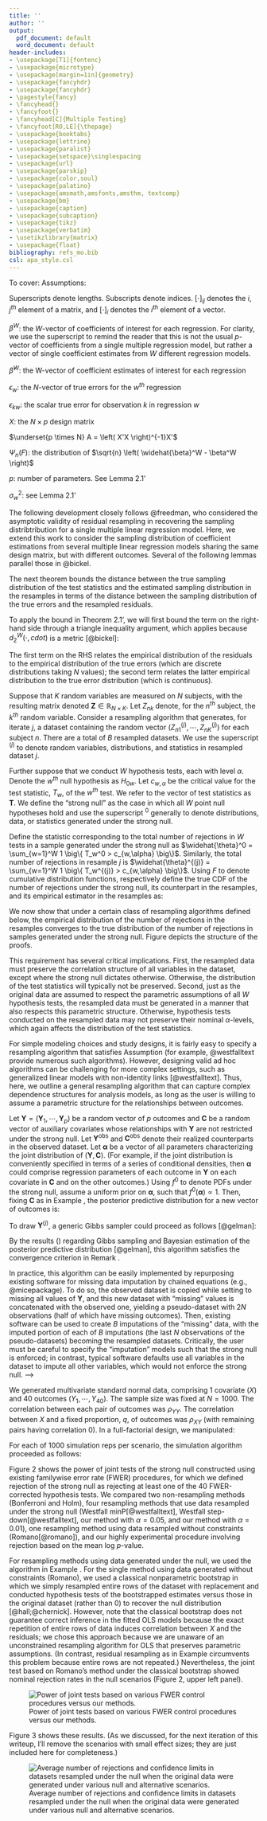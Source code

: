 ```yaml
---
title: ''
author: ''
output:
  pdf_document: default
  word_document: default
header-includes:
- \usepackage[T1]{fontenc}
- \usepackage{microtype}
- \usepackage[margin=1in]{geometry}
- \usepackage{fancyhdr}
- \usepackage{fancyhdr}
- \pagestyle{fancy}
- \fancyhead{}
- \fancyfoot{}
- \fancyhead[C]{Multiple Testing}
- \fancyfoot[RO,LE]{\thepage}
- \usepackage{booktabs}
- \usepackage{lettrine}
- \usepackage{paralist}
- \usepackage{setspace}\singlespacing
- \usepackage{url}
- \usepackage{parskip}
- \usepackage{color,soul}
- \usepackage{palatino}
- \usepackage{amsmath,amsfonts,amsthm, textcomp}
- \usepackage{bm}
- \usepackage{caption}
- \usepackage{subcaption}
- \usepackage{tikz}
- \usepackage{verbatim}
- \usetikzlibrary{matrix}
- \usepackage{float}
bibliography: refs_mo.bib
csl: apa_style.csl
---
```


\newtheorem{theorem}{Theorem}
\newtheorem{corollary}{Corollary}
\newtheorem{lemma}{Lemma}
\newtheorem{definition}{Definition}
\newtheorem{remark}{Remark}
\newtheorem{fact}{Fact}
\newtheorem{example}{Example}
\newtheorem{assump}{Assumption}


\doublespacing

\begin{center}
\textbf{ \LARGE{Multiple Testing Research Update \#1} } \\ \vspace{5mm}
\textbf{ \LARGE{\today} }
\vspace{10mm}
\end{center}

\doublespacing

\tableofcontents

<!--
\vspace{10mm}
\begin{center}
\large{ \emph{ Maya B. Mathur$^{1, 2\ast}$, Peng Ding$^{3}$, and Tyler J. VanderWeele$^{1,4}$ } }
\end{center}

\vspace{15mm}

\small{$^{1}$ Department of Biostatistics, Harvard T. H. Chan School of Public Health, Boston, MA, USA}

\small{$^{2}$Quantitative Sciences Unit, Stanford University, Palo Alto, CA, USA}

\small{$^{3}$Department of Statistics, University of California at Berkeley, Berkeley, CA, USA}

\small{$^{4}$Department of Epidemiology, Harvard T. H. Chan School of Public Health, Boston, MA, USA}


\vspace{15mm}
\begin{singlespacing} 
\small{$\ast$: Corresponding author:

mmathur@stanford.edu

Quantitative Sciences Unit (c/o Inna Sayfer)

1070 Arastradero Road

Palo Alto, CA

94305

}
\end{singlespacing}

\vspace{10mm}

-->

\newcommand*{\vertbar}{\rule[-1ex]{0.5pt}{2.5ex}}

\newpage

<!-------------------------- --------------------------------->
<!------------- SECTION: TO DO -------------->
<!-------------------------- --------------------------------->

\section{To do}

\begin{itemize}
\item Connect the last theorem with number of rejections
\end{itemize}


<!-------------------------- --------------------------------->
<!------------- SECTION: SETTING AND NOTATION -------------->
<!-------------------------- --------------------------------->

\section{Setting and notation}

To cover:
\begin{itemize}
\item Draw data structure for us and for Freedman
\item Distance metric
\item Various distribution functions
\item Matrices
\item Assumptions
\end{itemize}

Assumptions:
\begin{itemize}
\item Ones borrowed directly from Freedman
\item Covariates are mean-centered?
\item All regressions have same design matrix and sample size. Do they all need to have same exposure of interest?
\item Residuals have mean 0
\item Independent observation
\end{itemize}

Superscripts denote lengths. Subscripts denote indices. $[\cdot]_{ij}$ denotes the $i,j^{th}$ element of a matrix, and $[\cdot]_{i}$ denotes the $i^{th}$ element of a vector.

$\beta^W$: the $W$-vector of coefficients of interest for each regression. For clarity, we use the superscript to remind the reader that this is not the usual $p$-vector of coefficients from a single multiple regression model, but rather a vector of single coefficient estimates from $W$ different regression models. 

$\widehat{\beta}^W$: the W-vector of coefficient estimates of interest for each regression

$\epsilon_w$: the $N$-vector of true errors for the $w^{th}$ regression

$\epsilon_{kw}$: the scalar true error for observation $k$ in regression $w$

$X$: the $N \times p$ design matrix

$\underset{p \times N} A = \left( X'X \right)^{-1}X'$

$\Psi_n(F)$: the distribution of $\sqrt{n} \left( \widehat{\beta}^W - \beta^W \right)$

$p$: number of parameters. See Lemma 2.1'

$\sigma^2_w$: see Lemma 2.1'

<!-------------------------- REGULARITY ASSUMPTION ---------------------------->
\begin{assump}
\label{regularity_assump}
As a regularity condition on the design matrix, assume that for some constant $k>0$:
\begin{align*}
N \cdot B'B &\xrightarrow[N \to \infty]{P} k \\
\Leftrightarrow N \sum_{n=1}^N [(X'X)^{-1}X']^2_{ij} &\xrightarrow[n \to \infty]{P} k
\end{align*}
\end{assump}

\begin{remark}
To provide intuition, consider the assumption in the context of simple linear regression \textcolor{red}{($p=2$)} with a mean-centered exposure of interest, $X_1$. Define $S_1 = \sum_{n=1}^N X_{n1}$ and $S_2 = \sum_{n=1}^N X_{n1}^2$. Then we have:
\begin{align*}
X'X &= \begin{bmatrix}
N & S_1 \\
S_1 & S_2 
\end{bmatrix}\\ \\
(X'X)^{-1} &= \frac{1}{N S_2 - S_1^2} \begin{bmatrix}
S_2 & -S_1 \\
-S_1 & N 
\end{bmatrix}\\ \\
(X'X)^{-1}X' &= \frac{1}{N S_2 - S_1^2} \begin{bmatrix}
S_2 - X_{11} S_1 & \dotsb & S_2 - X_{N1} S_1 \\
-S_1 + X_{11}N & \dotsb & -S_1 + X_{N1} N 
\end{bmatrix}\\
\end{align*}

The regularity condition concerns the term:
\begin{align*}
N \sum_{n=1}^N B_n^2 &= N \sum_{n=1}^N [(X'X)^{-1}X']^2_{n1} \\
&= \frac{1}{ N S_2^2 - 2 S_2 S_1^2 + \frac{1}{N} S_2} \sum_{n=1}^N \left( X_{n1} N - S_1 \right)^2 \\
&= \frac{1}{ N S_2^2 - 2 S_2 S_1^2 + \frac{1}{N} S_2} \sum_{n=1}^N \left( N^2 X_{n1}^2 - 2N X_{n1} S_1 + S_1^2 \right) \\
&= \frac{N^2 S_2 - 2N S_1^2 + NS_1^2 }{N S_2^2 - 2 S_2 S_1^2 + \frac{1}{N} S_2} \\
&= \frac{N^2 S_2 - NS_1^2 }{N S_2^2 - 2 S_2 S_1^2 + \frac{1}{N} S_2} \\
&= \frac{\frac{S_2}{N} - \frac{S_1^2}{N^2} }{ \frac{S_2^2}{N^2} - 2 \frac{S_2}{N} \frac{S_1^2}{N^2} + \frac{S_2}{N^2} } \tag{$\div N^3$} \\
&\xrightarrow[N \to \infty]{P} 1 / \sigma^2_1
\end{align*}
The last line follows because, by mean-centering, we have $S_1/N \xrightarrow[N \to \infty]{P} 0$ and $S_2/N \xrightarrow[N \to \infty]{P} \sigma^2_1$. Thus, for simple linear regression, Assumption \ref{regularity_assump} holds if $\sigma^2_1 > 0$. 
\end{remark}

<!-------------------------- LEMMA 8.9' ---------------------------->
The following development closely follows @freedman, who considered the asymptotic validity of residual resampling in recovering the sampling distribtribution for a single multiple linear regression model. Here, we extend this work to consider the sampling distribution of coefficient estimations from several multiple linear regression models sharing the same design matrix, but with different outcomes. Several of the following lemmas parallel those in @bickel.
\begin{lemma}[Lemma 8.9']
Let $C$ and $D$ be $W \times N$ random matrices, and let $B$ be a fixed $N$-vector. Let $G_C$ and $G_D$ be the marginal distribution functions of the $W$-vectors $CB$ and $DB$, respectively. Then: 
\begin{align*}
d_2^W \left( G_C, G_D \right)^2 &\le \text{tr} \{ BB' E \big[ (C-D)'(C-D) \big] \}
\end{align*}

\begin{proof}
\begin{align*}
d_2^W \left( G_C, G_D \right)^2 &\le E \Big[ || CB - DB ||^2 \Big]\\
&= E \Big[ \text{tr} \{ \underbrace{(CB-DB)}_{1 \times W} \underbrace{(CB-DB)'}_{W \times 1} \} \Big] \\
&= E \Big[ \text{tr} \{ \underbrace{(C-D)}_{W \times N} \underbrace{BB'}_{N \times N} \underbrace{(C-D)'}_{N \times W} \} \Big] \\
&= E \Big[ \text{tr} \{ BB' (C-D)'(C-D) \} \Big] \tag{trace cyclical invariance}\\
&= \text{tr} \{ E \Big[ BB' (C-D)'(C-D) \Big] \}  \\
&= \text{tr} \{ BB' E [ \underbrace{ (C-D)'(C-D) }_{N \times N} ] \} \tag{B is fixed} \\
\end{align*}
\textcolor{red}{In the inequality, the LHS is the infimum of the expectation over all possible pairs of random variables, whereas the RHS is the expectation for a particular pair of random variables (see similar step in Bickel \& Freedman pg 1214, Lemma 8.9.}
\end{proof}
\end{lemma}




<!-------------------------- THEOREM 2.1'---------------------------->
The next theorem bounds the distance between the true sampling distribution of the test statistics and the estimated sampling distribution in the resamples in terms of the distance between the sampling distribution of the true errors and the resampled residuals. 

\begin{theorem}[Theorem 2.1']
\label{bound_thm}
Let $\underset{N \times 1} B$ be the $i^{th}$ column of $(X'X)^{-1}X'$ (i.e., corresponding to the $i^{th}$ regression covariate). Then:
\begin{align*}
d_2^W \left( \Psi(F), \Psi(F_N) \right)^2 &\le N \cdot \text{tr} \{ BB' \} \cdot d_2^W \left( F, F_N \right)^2
\end{align*}

\begin{proof}

In general for multiple regression, we have $\widehat{\beta} - \beta = \left( X'X\right)^{-1} X' \epsilon$.
Letting:

\begin{align*}
C = \underbrace{
\begin{bmatrix}
    \text{---} \hspace{-0.2cm} & \epsilon_1' & \hspace{-0.2cm} \text{---} \\
    & \vdots & \\
    \text{---} \hspace{-0.2cm} & \epsilon_W' & \hspace{-0.2cm} \text{---}
\end{bmatrix} }_{W \times N}
\end{align*}

we can express $\Psi_N(F)$ as the law of the $W$-vector: 

\begin{align*}
\sqrt{N} \left( \widehat{\beta}^W - \beta^W \right) &= \sqrt{N} \begin{bmatrix}
    [ (X'X)^{-1}X' \epsilon_1 ]_{i}\\
    \vdots\\
    [ (X'X)^{-1}X' \epsilon_W ]_{i}
\end{bmatrix} = \sqrt{N} \begin{bmatrix}
    \epsilon_1' B \\
    \vdots\\
    \epsilon_W' B
\end{bmatrix} =
\sqrt{N} \cdot CB
\end{align*}

whose $w^{th}$ element pertains to the $i^{th}$ regression coefficient in the $w^{th}$ regression. Now let $D$ be the counterpart of $C$ with the residual vectors, $\widehat{\epsilon}_w$, in place of the true errors, $\epsilon_w$. Then the entries of matrix $(C-D)'(C-D)$ are:
\begin{align*}
[(C-D)'(C-D)]_{kj} &= \sum_{w=1}^W \left( \epsilon_{jw} - \widehat{\epsilon}_{jw} \right) \left( \epsilon_{kw} - \widehat{\epsilon}_{kw} \right)
\end{align*}

We have $E[ \left( \epsilon_{jw} - \widehat{\epsilon}_{jw} \right) \left( \epsilon_{kw} - \widehat{\epsilon}_{kw} \right) ] = \text{Cov} \left( \epsilon_{jw} - \widehat{\epsilon}_{jw}, \epsilon_{kw} - \widehat{\epsilon}_{kw} \right)$, but for all $k \ne j$, the covariance is 0 because the observations are independent. Thus, $E[(C-D)'(C-D)]$ is a diagonal matrix equal to $I^{N} \cdot E \Big[ \sum_{w=1}^W \left( \epsilon_{jw} - \widehat{\epsilon}_{jw} \right)^2 \Big] = I^{N} \cdot d_2^W \left( \widehat{F}_n, F\right)$. \textcolor{red}{I took the latter equality from B\&F Lemma 8.9 but don't understand it. I traced it back to the proof of Lemma 8.6 (pg 1213), in which this equality is stated to hold "without loss of generality in view of Lemma 8.1", but I still don't understand.} The result then follows immediately from applying Lemma 8.9', setting $G_C = F$, $G_D = \widehat{F}_n$ and $B, C,$ and $D$ as defined above and pulling the scalar $\sqrt{N}$ outside the squared distance. 
\end{proof}
\end{theorem}

To apply the bound in Theorem 2.1', we will first bound the term on the right-hand side through a triangle inequality argument, which applies because $d_2^W(\cdot, cdot)$ is a metric [@bickel]:

\begin{align}
\label{triangle}
d_2^W \left( \widehat{F}_N, F \right)^2 \le d_2^W \left( \widehat{F}_N, F_N \right)^2 + d_2^W \left( F_N, F \right)^2 
\end{align}
The first term on the RHS relates the empirical distribution of the residuals to the empirical distribution of the true errors (which are discrete distributions taking $N$ values); the second term relates the latter empirical distribution to the true error distribution (which is continuous). 


\begin{lemma}[Lemma 2.1']
\label{first_bound}
Concerning the first term in Equation (\ref{triangle}):
\begin{align*}
d_2^W \left( \widehat{F}_N, F_N\right) \xrightarrow[N \to \infty]{P} 0
\end{align*}

\begin{proof}
As in Definition XXX, let $U \sim \widehat{F}_N$ and $V \sim F_N$ be two random variables in $\mathbb{R}^W$ that follow the empirical marginal distributions of the residuals and true errors. Denote their elements $\left( U_1, \dotsb, U_W \right)$ and $\left( V_1, \dotsb, V_W \right)$. \textcolor{red}{Let $(\widetilde{U}, \widetilde{V})$ be a special choice of $(U,V)$ that follow not only the marginal empirical distributions $\widehat{F}_N$ and $F_N$, but also the empirical \emph{joint} distribution of the residuals and the true errors.}

\begin{align*}
d_2^W \left( \widehat{F}_N, F_N\right) & := \inf\limits_{ \substack{U \sim \widehat{F}_N \\ V \sim F_N} } E \big[ || U - V ||^2 \big] \\
& \textcolor{red}{\le E \Big[ || \widetilde{U} - \widetilde{V} ||^2 \Big] \tag{\text{choose one element from inf set}} }\\
& = \frac{1}{N} \sum_{n=1}^N \underbrace{ \sum_{w=1}^W \left( \widehat{\epsilon}_{nw} - \epsilon_{nw} \right)^2 }_{||\cdot||^2 \text{ of a $W$-vector}} \tag{\text{joint ECDF expectation}}\\
& = \frac{1}{N} \sum_{w=1}^W \underbrace{ \sum_{n=1}^N \left( \widehat{\epsilon}_{nw} - \epsilon_{nw} \right)^2 }_{||\cdot||^2 \text{ of an $N$-vector}}\\
&= \frac{1}{N} \sum_{w=1}^W || \widehat{\epsilon}_w - \epsilon_w ||^2 \\
\Rightarrow E \Big[ d_2^W \left( \widehat{F}_N, F_N\right) \Big] &= \frac{p}{N} \sum_{w=1}^W \sigma^2_w \tag{\text{Freedman Eq. (2.2)}} \\
& \xrightarrow[N \to \infty]{P} 0
\end{align*}
where $p$ is the number of parameters and $\sigma^2_W$ is XXX. The interchange of summations in lines 3-4 is used to turn a norm involving residuals from different regressions, summed over $N$ observations, into a norm involving residuals of observations within a regression, summed over $W$ regressions. The latter is more convenient because it allows application of existing theory for a single multiple regression model.  

\end{proof}
\end{lemma}


\begin{lemma}
\label{second_bound}
Concerning the expectation of the second term in Equation (\ref{triangle}):
\begin{align*}
E \Big[ d_2^W \left( \widehat{F}_N, F \right)^2 \Big] \xrightarrow[N \to \infty]{P} 0
\end{align*}

\begin{proof}
Letting $P_N$ denote an empirical probability, \textcolor{red}{the joint cumulative distribution corresponding to} $F_N$ is:
\begin{align*}
P_N \left( \epsilon_{n1} \le c_1, \dotsb, \epsilon_{nW} \le c_W \right) &= \frac{1}{N} \sum_{n=1}^N 1 \big\{ \epsilon_{n1} \le c_1, \dotsb, \epsilon_{nW} \le c_W \big\} \\
&\xrightarrow[N \to \infty]{p} P \left( \epsilon_{n1} \le c_1, \dotsb, \epsilon_{nW} \le c_W \right) \tag{SLLN}
\end{align*}
which is the joint cumulative distribution corresponding to $F$. By @bickel's Lemma 8.3, this convergence in probability implies the desired result.
\end{proof}
\end{lemma}


\begin{theorem}[Lemma 2.4']
\begin{align*}
\widehat{\beta}^{*W} \xrightarrow[N \to \infty]{D} \widehat{\beta}^W
\end{align*}

\begin{proof}

\textcolor{red}{First, note that $\text{tr} \{ BB' \} \ge 0$ because XXX.} Thus, combining Theorem \ref{bound_thm} with the triangle inequality in Equation (\ref{triangle}) yields:
\begin{align*}
d_2^W \left( \Psi(F), \Psi(F_n) \right)^2 &\le N \cdot \text{tr} \{ BB' \} \cdot \left( d_2^W \left( \widehat{F}_N, F_N \right)^2 + d_2^W \left( F_N, F \right)^2 \right)
\end{align*}

The term $N \cdot \text{tr} \{ BB' \} \xrightarrow[N \to \infty]{P} k$ by Assumption XXX. The convergence in $r^{th}$ mean of Lemma \ref{first_bound} implies that $d_2^W \left( \widehat{F}_N, F \right) \xrightarrow[N \to \infty]{P} 0$. Lastly, by Lemma \ref{second_bound}, $d_2^W \left( F_N, F \right)^2 \xrightarrow[N \to \infty]{P} 0$. We therefore have $d_2^W \left( \Psi(F), \Psi(F_n) \right)^2 \xrightarrow[N \to \infty]{P} 0$. The desired result then follows from @bickel's Lemma 8.3 relating convergence of the Mallow's metric to convergence in distribution.
\end{proof}
\end{theorem}



<!----
\begin{lemma}[Lemma 2.4']
\begin{align*}
\frac{1}{N} \sum_{w=1}^W || \widehat{\epsilon}_w - \epsilon_w ||^2 \xrightarrow[N \to \infty]{p} 0
\end{align*}

\begin{proof}
This follows immediately from applying @freedman's Lemma 2.4 to each of the $W$ terms. 
\end{proof}
\end{lemma}

BOOKMARK: THIS LEMMA SHOULD BE THAT THE EXPECTATION IS GOING TO ZERO. LAST LINE WITH SIGMA^2 IS WRONG B/C SHOULD BE EXPECTATION. SEE FREEDMAN. 
---->



<!-------------------------- --------------------------------->
<!------------- SECTION: MAIN RESULTS -------------->
<!-------------------------- --------------------------------->

\section{Results}












<!--
<!-------------------------- --------------------------------->
<!---------- SECTION: OLD MATERIAL (BEFORE 5/4/2018) ----------->
<!-------------------------- --------------------------------->
\newpage
\section{OLD MATERIAL}

\section{Setting and notation}

Suppose that $K$ random variables are measured on $N$ subjects, with the resulting matrix denoted $\mathbf{Z} \in \mathbb{R}_{N \times K}$. Let $Z_{nk}$ denote, for the $n^{th}$ subject, the $k^{th}$ random variable. Consider a resampling algorithm that generates, for iterate $j$, a dataset containing the random vector $\left( Z_{n1}^{(j)}, \dotsb, Z_{nK}^{(j)} \right)$ for each subject $n$. There are a total of $B$ resampled datasets. We use the superscript $^{(j)}$ to denote random variables, distributions, and statistics in resampled dataset $j$.

Further suppose that we conduct $W$ hypothesis tests, each with level $\alpha$. Denote the $w^{th}$ null hypothesis as $H_{0w}$. Let $c_{w,\alpha}$ be the critical value for the test statistic, $T_w$, of the $w^{th}$ test. We refer to the vector of test statistics as $\mathbf{T}$. <!--Assume that each test concerns a point null hypothesis (\textbf{Assumption 1}) and that each test is parametric with consistent estimates of the tested parameters in the likelihood identifiable from the observed data (\textbf{Assumption 2}).--> We define the "strong null" as the case in which all $W$ point null hypotheses hold and use the superscript $^0$ generally to denote distributions, data, or statistics generated under the strong null. 

Define the statistic corresponding to the total number of rejections in $W$ tests in a sample generated under the strong null as $\widehat{\theta}^0 = \sum_{w=1}^W 1 \big\{ T_w^0 > c_{w,\alpha} \big\}$. Similarly, the total number of rejections in resample $j$ is $\widehat{\theta}^{(j)} = \sum_{w=1}^W 1 \big\{ T_w^{(j)} > c_{w,\alpha} \big\}$. Using $F$ to denote cumulative distribution functions, respectively define the true CDF of the number of rejections under the strong null, its counterpart in the resamples, and its empirical estimator in the resamples as:
\begin{align*}
F_{\widehat{\theta}^0}(r) &= P \left( \widehat{\theta}^0 \le r \right) \\
F_{\widehat{\theta}^{(j)}}(r) &= P \left( \widehat{\theta}^{(j)} \le r \right) \\
\widehat{F}_{\widehat{\theta}^{(j)}} \left( r \right) &= \frac{1}{B} \sum_{j^{*}=1}^B 1 \Big\{ \widehat{\theta}^{(j^{*})} \le r \Big\}
\end{align*}

<!----- Old version
\section{Setting and notation}

Suppose that $K$ random variables are measured on $N$ subjects, with the resulting matrix denoted $\mathbf{Z} \in \mathbb{R}_{N \times K}$. Let $Z_{nk}$ denote, for the $n^{th}$ subject, the $k^{th}$ random variable. Consider a resampling algorithm that generates, for iterate $j$, a dataset containing the random vector $\left( Z_{n1}^{(j)}, \dotsb, Z_{nK}^{(j)} \right)$ for each subject $n$. There are a total of $B$ resampled datasets. 

We refer to cumulative distribution functions as $F$. Specifically, we refer to the joint distribution of the data as follows. With $\mathcal{B} \in \mathbb{R}_{N \times K}$ denoting a matrix of constants with entries $\left( b_{11}, \dotsb, b_{NK} \right)$, let:
\begin{align*}
F_{\mathbf{Z}} \left( \mathbf{B} \right) &= P \left( Z_{11} \le b_{11}, \dotsb, Z_{NK} \le b_{NK} \right)
\end{align*}

Define the joint CDF of $\left( Z_{n1}^{(j)}, \dotsb, Z_{nK}^{(j)} \right)$ as:

\begin{align*}
F_{\left( Z_{n1}^{(j)}, \dotsb, Z_{nK}^{(j)} \right)} \left( r_1, \dotsb, r_K \right) &= P \left( Z_{n1}^{(j)} < r_1, \dotsb, Z_{nK}^{(j)} < r_K \right)
\end{align*}


We will usually refer simply to $\mathbf{Z}$ and $F_{\mathbf{Z}}$ for brevity and will denote their counterparts in resampled dataset $j$ as $\mathbf{Z}^{(j)}$ and $F_{\mathbf{Z}^{(j)}}$.

Further suppose that we conduct $W$ hypothesis tests, each with level $\alpha$. Let $c_{w,\alpha}$ be the critical value for the test statistic, $T_w$, of the $w^{th}$ test. We refer to the vector of test statistics as $\mathbf{T}$. Assume that each test concerns a point null hypothesis (\textbf{Assumption 1}) and that each test is parametric with consistent estimates of the tested parameters in the likelihood identifiable from the observed data (\textbf{Assumption 2}). We define the "strong null" as the case in which all $W$ point null hypotheses hold and use $F_{ \mathbf{Z}^0 }$ to denote the distribution of the data under the strong null. We use the superscript $^0$ generally to denote data or statistics generated under the strong null. 

Define the statistic corresponding to the total number of rejections in $W$ tests in a sample generated under the strong null as $\widehat{\theta}^0 = \sum_{w=1}^W 1 \big\{ T_w^0 > c_{w,\alpha} \big\}$. Similarly, the total number of rejections in resample $j$ is $\widehat{\theta}^{(j)} = \sum_{w=1}^W 1 \big\{ T_w^{(j)} > c_{w,\alpha} \big\}$. 

Respectively define the true distribution of the number of rejections under the strong null, its counterpart in the resamples, and its empirical estimator in the resamples as:
\begin{align*}
F_{\widehat{\theta}^0}(r) &= P \left( \widehat{\theta}^0 \le r \right) \\
F_{\widehat{\theta}^{(j)}}(r) &= P \left( \widehat{\theta}^{(j)} \le r \right) \\
\widehat{F}_{\widehat{\theta}^{(j)}} \left( r \right) &= \frac{1}{B} \sum_{j^{*}=1}^B 1 \Big\{ \widehat{\theta}^{(j^{*})} \le r \Big\}
\end{align*}

------->



<!------------- --------------------------------->
<!-------------- SECTION: RESULTS --------------->
<!------------- --------------------------------->

\section{Main results}

We now show that under a certain class of resampling algorithms defined below, the empirical distribution of the number of rejections in the resamples converges to the true distribution of the number of rejections in samples generated under the strong null. Figure \ref{roadmap} depicts the structure of the proofs. 


\begin{figure}[H]
\caption{Overview of theory to follow. Solid arrows denote ordinary limits in $B$, the dashed line denotes almost sure convergence in $N$, and the dotted line denotes convergence in probability in both $N$ and $B$. Parenthetical acronyms refer to an assumption, remark, lemma, and theorem developed below.}
\label{roadmap}
\begin{center}
\begin{tikzpicture}
  \matrix (m) [matrix of math nodes,row sep=3em,column sep=4em,minimum width=2em]
  {
     F_{ \mathbf{T}^{(j)} } & F_{ \mathbf{T}^0 } \\
      %& F_{ \mathbf{Z} }
      \\};
  \path[-stealth]
  % the - argument removes the arrowhead
    (m-1-1) edge[] node [below] {(A3)} (m-1-2)
    
    % diagonal line
	%(m-1-1) edge[dashed] node [below] {(C1)} (m-2-2)
    
    %(m-1-2) edge[dotted] node [right] {(L2)} (m-2-2)
            ;
\end{tikzpicture} % pic 1
\qquad
\begin{tikzpicture}
  \matrix (m) [matrix of math nodes,row sep=3em,column sep=4em,minimum width=2em]
  {
     F_{ \widehat{\theta}^{(j)} } & F_{ \widehat{\theta}^0 }  \\
      \widehat{F}_{ \widehat{\theta}^{(j)} } & \\};
  \path[-stealth]
  % the - argument removes the arrowhead
    (m-1-1) edge[] node [below] {(L1)} (m-1-2)
    
    % diagonal line
	(m-2-1) edge[dashed] node [left] {(R2)} (m-1-1)
    
    (m-2-1) edge [dotted] node [below] {(T1)} (m-1-2)
            ;
\end{tikzpicture}
\end{center}
\end{figure}


<!-------------- Definition 1 --------------->
<!-------------- \setcounter{assump}{2} --------------->
\bigskip \begin{assump}[Resampling under the strong null] 
\label{cbt_def}
The resampling algorithm used to generate $\left( Z_{n1}^{(j)}, \dotsb, Z_{nK}^{(j)} \right)$ must generate identically and independently distributed (i.i.d.) observations, and it must ensure that $\mathbf{T}^{(j)} \xrightarrow[B \to \infty]{D} \mathbf{T}^0$, i.e.:
$$\lim_{B \to \infty} F_{\mathbf{T}^{(j)}} = F_{\mathbf{T}^0}$$
\end{assump}

This requirement has several critical implications. First, the resampled data must preserve the correlation structure of all variables in the dataset, except where the strong null dictates otherwise. Otherwise, the distribution of the test statistics will typically not be preserved. Second, just as the original data are assumed to respect the parametric assumptions of all $W$ hypothesis tests, the resampled data must be generated in a manner that also respects this parametric structure. Otherwise, hypothesis tests conducted on the resampled data may not preserve their nominal $\alpha$-levels, which again affects the distribution of the test statistics. 


<!-------------- Example 1 ------------->
\bigskip
\begin{example}[A valid resampling algorithm for multiple linear regression] 
\label{ex:ols}
\normalfont
Suppose we conduct $W=2$ hypothesis tests using ordinary least squares (OLS) regressions of the first and second variables on the third variable, adjusting for the fourth:
\begin{align*}
Z_{n1} &= \beta_0 + \beta_1 Z_{n3} + \beta_2 Z_{n4} + \epsilon_{n1}\\
Z_{n2} &= \alpha_0 + \alpha_1 Z_{n3} + \alpha_2 Z_{n4} + \epsilon_{n2}
\end{align*}
with null hypotheses $H_{01}: \beta_1 = 0$ and $H_{02}: \alpha_1 = 0$, and assuming $\epsilon_{nw} \sim N(0, \sigma^2_w)$ for $w \in \{1,2\}$. A resampling algorithm \textcolor{red}{[@westfalltext]} satisifying Assumption \ref{cbt_def} could proceed by first fixing the covariates $Z_{n3}$ and $Z_{n4}$ for all observations while setting the "outcomes" equal to a vector of residuals resampled with replacement. That is, letting $n'$ denote an observation sampled with replacement and letting hats denote the usual OLS estimates obtained from the original dataset, the resampled variables for observation $n$ are: 
\begin{align*}
Z_{n1}^{(j)} &:= \left( \widehat{Z}_{n'1} - Z_{n'1} \right)\\
Z_{n2}^{(j)} &:= \left( \widehat{Z}_{n'2} - Z_{n'2} \right)\\
Z_{n3}^{(j)} &:= Z_{n3}\\
Z_{n4}^{(j)} &:= Z_{n4}
\end{align*}
This resampling algorithm fulfills Assumption \ref{cbt_def} (\hl{proof in progress}). Note that even if the original data were not generated under the strong null, this resampling algorithm guarantees that $E \big[ Z_{nw}^{(j)} \; \vert \; Z_{n3} \big] = E \big[ Z_{nw}^{(j)} \big]$ for $w \in \{1,2\}$, implying the strong null. This algorithm also retains the distributional assumption on $\epsilon_{n1}$ and $\epsilon_{n2}$.
\end{example}


<!-------------- Example 2  ------------->
\bigskip
\begin{example}[An invalid resampling approach for multiple linear regression]
\normalfont
We now return to the setting of Example \ref{ex:ols}. An alternative resampling approach that is intuitive, but in fact violates Assumption \ref{cbt_def}, is to again fix $Z_{n3}$ and $Z_{n4}$ but to resample with replacement the outcome vectors $\left( Z_{n'1}, Z_{n'2} \right)$ rather than the residuals:
\begin{align*}
Z_{n1}^{(j)} &:= {Z}_{n'1}\\
Z_{n2}^{(j)} &:= {Z}_{n'2}\\
Z_{n3}^{(j)} &:= Z_{n3}\\
Z_{n4}^{(j)} &:= Z_{n4}
\end{align*}
Although this approach indeed enforces the strong null and preserves the correlation between the outcomes, it fails to preserve the correlation between the outcomes and the adjusted covariate, $Z_{n4}$, and thus does not recover the distribution of $\left( \widehat{\beta}_1^0, \widehat{\alpha}_1^0 \right)$.
\end{example}

 

<!-------------- Example 2 ------------->
\bigskip
\begin{example}[Another invalid resampling algorithm for multiple linear regression] 
\normalfont
Another incorrect alternative would be to bootstrap parametrically while constraining $\beta_1 = \alpha_1 = 0$ to enforce the strong null:
\begin{align*}
Z_{n1}^{(j)} &:= \widehat{\beta}_0 + \widehat{\beta}_2 Z_{n4} + \epsilon_{n1}^{(j)}\\
Z_{n2}^{(j)} &:= \widehat{\alpha}_0 + \widehat{\alpha}_2 Z_{n4} + \epsilon_{n2}^{(j)}\\
Z_{n3}^{(j)} &:= Z_{n3}\\
Z_{n4}^{(j)} &:= Z_{n4}
\end{align*}
where $\epsilon_{nw}^{(j)} \sim_{i.i.d.} N(0, \widehat{\sigma}^2_{\epsilon_{nw}})$ for $w \in \{ 1,2\}$. However, this sequential algorithm fails to preserve the correlation between $Z_{n1}$ and $Z_{n2}$, in turn failing to recover the distribution of $\left( \widehat{\beta}_1^0, \widehat{\alpha}_1^0 \right)$.
\end{example}


<!-------------- Remark 1 --------------->
\bigskip
\begin{remark}
\label{CMT_results}
\normalfont
For Assumption \ref{cbt_def} to hold, it is sufficient for $\mathbf{T}$ to be a continuous function of $\mathbf{Z}$ and for $\mathbf{Z}^{(j)} \xrightarrow[B \to \infty]{D} \mathbf{Z}^0$, i.e., $\lim_{B \to \infty} F_{\mathbf{Z}^{(j)}} = F_{\mathbf{Z}^0}$. Note that this condition is \emph{not} necessary for Assumption \ref{cbt_def} to hold; for example, under the residual resampling scheme of Example \ref{ex:ols}, we have $E \big[ Z_{n1}^{(j)} \big] = E \big[Z_{n2}^{(j)} \big] = 0$ regardless of $E \big[ Z_{n1} \big]$ and $E \big[Z_{n2}\big]$.
\end{remark}



<!-------------- Remark 2 --------------->
\bigskip \begin{remark}
\label{glivenko}
\normalfont
By the i.i.d. construction of the resampled data (Assumption \ref{cbt_def}) and the Glivenko-Cantelli theorem, the empirical distribution of the number of rejections in the resamples converges almost surely in $B$ to its true distribution:
$$\widehat{F}_{\widehat{\theta}^{(j)}} \xrightarrow[B \to \infty]{A.S.} F_{\widehat{\theta}^{(j)}} $$
\end{remark}


<!-------------- Fact 2 --------------->
<!-- has been replaced by Glivenko-Cantelli -->
<!--
\bigskip \begin{fact}
\label{glivenko}

The empirical distribution of the number of rejections in the bootstrap samples converges almost surely in $B$ to its true distribution under the strong null:
$$\widehat{F}_{\widehat{\theta}^{(j)}} \xrightarrow[B \to \infty]{A.S.} F_{\widehat{\theta}^{(j)}} $$
\begin{proof}
Since the $B$ bootstrap samples are i.i.d. and $E \big[ \vert \widehat{F}_{\widehat{\theta}^{(j)}} \left( r \right) \vert \big] < \infty$, this follows directly from the SLLN:
%--
\begin{align*}
\widehat{F}_{\widehat{\theta}^{(j)}} \left( r \right) &= \frac{1}{B} \sum_{j^{*}=1}^B 1 \Big\{ \widehat{\theta}^{(j^{*})} \le r \Big\} \\
& \xrightarrow[N \to \infty]{A.S.} E \Big[ 1 \big\{ \widehat{\theta}^{(j)} \le r \big\} \Big] \\
&= P \left( \widehat{\theta}^{(j)} \le r \right) \\
&= F_{\widehat{\theta}^{(j)}}(r)
\end{align*}
\end{proof}
\hl{NOTE TO SELF: For paper, should just invoke Glivenko-Cantelli.}
\end{fact}
-->

<!-------------- Lemma 1 --------------->
\bigskip \begin{lemma}
\label{lemma3}
The number of rejections in the resamples converges in distribution in $N$ to the number of rejections in samples from the original population under the strong null:
$$\lim_{B \to \infty} F_{{ \widehat{\theta} }^{(j)}} = F_{{ \widehat{\theta}^0 }}$$

\begin{proof}
Define the $r$-family of ``rejection sets'' as all possible configurations of the $W$ test statistics that lead to $r$ rejections: $$\mathcal{A}_r = \Big\{ \left( A_1, \dotsb, A_W \right) \in \mathbb{R}^W : \left( T_1 \in A_1, \dotsb, T_W \in A_W \right) \; \Rightarrow \; \widehat{\theta} = r\Big\}$$
(For example, $\mathcal{A}_5$ contains all the 5-vectors of sets such that, if $\left( T_1 \in A_1, \dotsb, T_5 \in A_5 \right)$, then there are 5 total rejections across the $W$ tests. Suppose, for example, that $T_w \in (-\infty, \infty) \; \forall \; w$ and that each null hypothesis is rejected when $T_w > c_{\alpha}$. Then there are ${W \choose r}$ vectors in $\mathcal{A}_5$, representing the number of ways to select $r$ rejections from $W$ tests. One such vector corresponds to rejecting the first 5 tests and failing to reject all remaining tests:\\ $\left( (c_\alpha, \infty), (c_\alpha, \infty), (c_\alpha, \infty), (c_\alpha, \infty), (c_\alpha, \infty), (-\infty, c_\alpha], \dotsb, (-\infty, c_\alpha] \right)$.)

\bigskip Now consider the distribution of $\widehat{\theta}^{(j)}$:
\begin{align*}
\lim_{B \to \infty} P \left( \widehat{\theta}^{(j)} = r \right) &= \lim_{B \to \infty} P \left( \sum_{w=1}^W 1 \Big\{ T_w^{(j)} > c_{w,\alpha} \Big\} = r \right) \\
&= \lim_{B \to \infty} \sum_{ \left( A_1, \dotsb, A_W \right) \in \mathcal{A} } P \left( T_1^{(j)} \in A_1, \dotsb, T_W^{(j)} \in A_W \right) \\
& \sum_{ \left( A_1, \dotsb, A_W \right) \in \mathcal{A} } P \left( T^0_1 \in A_1, \dotsb, T^0_W \in A_W \right) \tag{\text{from Assumption} \ref{cbt_def}}\\
&= P \left( \widehat{\theta}^0 = r \right)
\end{align*}
\end{proof}
\end{lemma}



<!-------------- Theorem 1 --------------->
\bigskip \begin{theorem} 
\label{theorem1}
The empirical distribution of the number of rejections in the resamples is consistent in $N$ and $B$ for the true distribution of the number of rejections under the strong null:
$$\widehat{F}_{\widehat{\theta}^{(j)}} \xrightarrow[B, N \to \infty]{P} F_{\widehat{\theta}^0} $$
\begin{proof}
Fix an arbitrarily small $\epsilon > 0$ and $\epsilon' > 0$. Remark \ref{glivenko} implies convergence in probability, so there exists a $B^{*}$ such that, for all $B > B^{*}$:
\begin{align*}
P \left( \vert \widehat{F}_{ \widehat{\theta}^{(j)} } - F_{ \widehat{\theta}^{(j)} } \vert > \epsilon / 2 \right) &< \epsilon'
\end{align*}
Similarly, from Lemma \ref{lemma3}, there exists an $N^{*}$ such that, for all $N > N^{*}$:
\begin{align*}
\left\vert F_{ \widehat{\theta}^{(j)} } - F_{ \widehat{\theta}^0 } \right\vert &< \epsilon / 2
\end{align*}
Thus, for all $B$ and $N$ such that $B > B^{*}$ and $N > N^{*}$:
\begin{align*}
P \left( \vert \widehat{F}_{ \widehat{\theta}^{(j)} } - F_{ \widehat{\theta}^0 } \vert > \epsilon \right) &= P \left( \vert  \widehat{F}_{ \widehat{\theta}^{(j)} } - F_{ \widehat{\theta}^{(j)} } + F_{ \widehat{\theta}^{(j)} } - F_{ \widehat{\theta}^0 } \vert > \epsilon \right) \\
&\le P \left( \vert \widehat{F}_{ \widehat{\theta}^{(j)} } - F_{ \widehat{\theta}^{(j)} } \vert + \vert F_{ \widehat{\theta}^{(j)} } - F_{ \widehat{\theta}^0 } \vert > \epsilon \right)  \tag{triangle inequality}\\
&\le P \left( \vert \widehat{F}_{ \widehat{\theta}^{(j)} } - F_{ \widehat{\theta}^{(j)} } \vert > \epsilon/2 \; \text{ or } \; \vert F_{ \widehat{\theta}^{(j)} } - F_{ \widehat{\theta}^0 } \vert > \epsilon/2 \right) \\
&\le P \left( \vert \widehat{F}_{ \widehat{\theta}^{(j)} } - F_{ \widehat{\theta}^{(j)} } \vert > \epsilon/2 \right) + P \left( \vert F_{ \widehat{\theta}^{(j)} } - F_{ \widehat{\theta}^0 } \vert > \epsilon/2 \right) \\
&< \epsilon' + 0
\end{align*}
\end{proof}
\end{theorem}


<!-------------------------- --------------------------------->
<!-------------- SECTION: GIBBS --------------->
<!-------------------------- --------------------------------->


\section{A general Gibbs resampling algorithm}

For simple modeling choices and study designs, it is fairly easy to specify a resampling algorithm that satisfies Assumption \ref{cbt_def} (for example, @westfalltext provide numerous such algorithms). However, designing valid ad hoc algorithms can be challenging for more complex settings, such as generalized linear models with non-identity links [@westfalltext]. Thus, here, we outline a general resampling algorithm that can capture complex dependence structures for \hl{arbitrary} analysis models, as long as the user is willing to assume a parametric structure for the relationships between outcomes\footnote{This method also assumes correct specification of the relationships between the outcomes and the covariates, but these assumptions are already implicit in the analysis model, so do not represent additional assumptions.}.

Let $\mathbf{Y} = \left( \mathbf{Y}_1, \cdots, \mathbf{Y}_p \right)$ be a random vector of $p$ outcomes and $\mathbf{C}$ be a random vector of auxiliary covariates whose relationships with $\mathbf{Y}$ are not restricted under the strong null. Let $\mathbf{Y}^{\text{obs}}$ and $\mathbf{C}^{\text{obs}}$ denote their realized counterparts in the observed dataset. Let $\boldsymbol{\alpha}$ be a vector of all parameters characterizing the joint distribution of $\left( \mathbf{Y}, \mathbf{C} \right)$. (For example, if the joint distribution is conveniently specified in terms of a series of conditional densities, then $\boldsymbol{\alpha}$ could comprise regression parameters of each outcome in $\mathbf{Y}$ on each covariate in $\mathbf{C}$ and on the other outcomes.) Using $f^0$ to denote PDFs under the strong null, assume a uniform prior on $\boldsymbol{\alpha}$, such that $f^0 \left( \boldsymbol{\alpha} \right) \propto 1$. Then, fixing $\mathbf{C}$ as in Example \ref{ex:ols}, the posterior predictive distribution for a new vector of outcomes is: 

\begin{align*}
f^0 \left( \mathbf{Y}^{(j)} \; \vert \; \mathbf{Y}^{\text{obs}}, \mathbf{C}^{\text{obs}} \right) &= \int_{A} f^0 \left( \mathbf{Y}^{(j)} \; \vert \; \mathbf{Y}^{\text{obs}}, \mathbf{C}^{\text{obs}}, \boldsymbol{\alpha} \right) f^0 \left( \boldsymbol{\alpha} \; \vert \; \mathbf{Y}^{\text{obs}}, \mathbf{C}^{\text{obs}} \right) \partial \boldsymbol{\alpha} \\
&\propto \int_{A} f^0 \left( \mathbf{Y}^{(j)} \; \vert \; \mathbf{Y}^{\text{obs}}, \mathbf{C}^{\text{obs}}, \boldsymbol{\alpha} \right) f^0 \left( \mathbf{Y}^{\text{obs}}, \mathbf{C}^{\text{obs}} \; \vert \; \boldsymbol{\alpha} \right) \partial \boldsymbol{\alpha} \tag{uniform prior}
\end{align*}

To draw $\mathbf{Y}^{(j)}$, a generic Gibbs sampler could proceed as follows [@gelman]:
\begin{enumerate}
\item{Specify fully conditional distributions for each outcome $Y_i$:
\begin{align*}
Y_1 &\sim f^0 \left( Y_1 \; \vert \; \boldsymbol{\alpha}_1, \mathbf{C}^{\text{obs}}, \mathbf{Y}_{-1} \right) \\
&\;\;\vdots \notag \\
Y_p &\sim f^0 \left( Y_p \; \vert \; \boldsymbol{\alpha}_p, \mathbf{C}^{\text{obs}}, \mathbf{Y}_{-p} \right) \\
\end{align*}
where $\mathbf{Y}_{-i}$ represents all outcomes in $\mathbf{Y}$ except for $Y_i$ itself, and where $\boldsymbol{\alpha}_i$ represents the subset of parameters in $\boldsymbol{\alpha}$ that characterize the joint distribution of $\left( Y_i, \mathbf{C} \right)$.
}

\item{Obtain initial values of $\boldsymbol{\alpha}$ (i.e., $\boldsymbol{\alpha}^{(1)}$) for the first Gibbs iterate, for example by using MLEs from the observed data.}

\item{For iterate $j$, successively draw parameters and predictive values for each outcome:
\begin{align*}
\boldsymbol{\alpha}_1^{(j)} &\sim f^0 \left( \boldsymbol{\alpha}_1 \; \vert \; \mathbf{Y}^{(j-1)}, \mathbf{C}^{\text{obs}} \right) \\
Y_1^{(j)} &\sim f^0 \left( Y_1 \; \vert \; \boldsymbol{\alpha}_1^{(j)}, \mathbf{Y}_{-1}^{(j-1)}, \mathbf{C}^{\text{obs}} \right) \\
&\;\;\vdots \notag \\
\boldsymbol{\alpha}_p^{(j)} &\sim f^0 \left( \boldsymbol{\alpha}_p \; \vert \; \mathbf{Y}^{(j-1)}, \mathbf{C}^{\text{obs}} \right) \\
Y_p^{(j)} &\sim f^0 \left( Y_p \; \vert \; \boldsymbol{\alpha}_p^{(j)}, \mathbf{Y}_{-p}^{(j-1)}, \mathbf{C}^{\text{obs}} \right)
\end{align*}
}
\end{enumerate}

By the \hl{usual} results (\hl{LAME}) regarding Gibbs sampling and Bayesian estimation of the posterior predictive distribution [@gelman], this algorithm satisfies the convergence criterion in Remark \ref{CMT_results}.

In practice, this algorithm can be easily implemented by repurposing existing software for missing data imputation by chained equations (e.g., @micepackage). To do so, the observed dataset is copied while setting to missing all values of $\mathbf{Y}$, and this new dataset with "missing" values is concatenated with the observed one, yielding a pseudo-dataset with $2N$ observations (half of which have missing outcomes). Then, existing software can be used to create $B$ imputations of the "missing" data, with the imputed portion of each of $B$ imputations (the last $N$ observations of the pseudo-datasets) becoming the resampled datasets. Critically, the user must be careful to specify the "imputation" models such that the strong null is enforced; in contrast, typical software defaults use all variables in the dataset to impute all other variables, which would not enforce the strong null.
-->

<!-------------------------- --------------------------------->
<!-------------- SECTION: SIMULATION STUDY --------------->
<!-------------------------- --------------------------------->

\section{Simulation study}

\subsection{Methods}

We generated multivariate standard normal data, comprising 1 covariate ($X$) and 40 outcomes ($Y_1, \dotsb, Y_{40}$). The sample size was fixed at $N = 1000$. The correlation between each pair of outcomes was $\rho_{YY}$. The correlation between $X$ and a fixed proportion, $q$, of outcomes was $\rho_{XY}$ (with remaining pairs having correlation 0). 
In a full-factorial design, we manipulated:

\begin{itemize}
\item $\rho_{XY} \in \{ 0, 0.02, 0.03, 0.04, 0.05, 0.10 \}$
\item $\rho_{YY} \in \{ 0, 0.25, 0.50 \}$
\item $q \in \{ 0.50, 1 \}$
\item $\alpha \in \{ 0.01, 0.05 \}$
\end{itemize}

For each of $1000$ simulation reps per scenario, the simulation algorithm proceeded as follows:

\begin{enumerate}
\item Generate an observed dataset according to the scenario.
\item Compute $\widehat{\theta}$: For each outcome $Y_i$, regress $Y_i$ on $X$ and conduct a $t$-test at level $\alpha$ on the coefficient for $X$. 
\item{For each resampling iterate $j$ (with $B = 2000$), apply the algorithm in Example \ref{ex:ols}:
	\begin{enumerate}
	  \item Fix $X$ for all observations in the dataset.
    \item Draw observation index $n'$ randomly with replacement from $\{ 1, \dotsb, N \}$. For observation $n$, set $Y_{nw}^{(j)} = \widehat{Y}_{n'w} - Y_{n'w}$ (the regression residual for observation $n'$ in the original dataset).
    \item Compute $\widehat{\theta}^{(j)}$: Regress $Y_{w}^{(j)}$ on $X$ and conduct a $t$-test at level $\alpha$ on the coefficient for $X$. 
    \end{enumerate}
}
\item Use the quantiles of $\left( \widehat{\theta}^{(1)}, \dotsb, \widehat{\theta}^{(B)} \right)$ to construct a 95\% CI for $\theta_0$ and to check if $\widehat{\theta}$ is above the $1-\alpha$ quantile.
\end{enumerate}


\subsection{Power to test the strong null}

Figure 2 shows the power of joint tests of the strong null constructed using existing familywise error rate (FWER) procedures, for which we defined rejection of the strong null as rejecting at least one of the 40 FWER-corrected hypothesis tests. We compared two non-resampling methods (Bonferroni and Holm), four resampling methods that use data resampled under the strong null (Westfall minP[@westfalltext], Westfall step-down[@westfalltext], our method with $\alpha=0.05$, and our method with $\alpha=0.01$), one resampling method using data resampled without constraints (Romano[@romano]), and our highly experimental procedure involving rejection based on the mean log $p$-value. 

For resampling methods using data generated under the null, we used the algorithm in Example \ref{ex:ols}. For the single method using data generated without constraints (Romano), we used a classical nonparametric bootstrap in which we simply resampled entire rows of the dataset with replacement and conducted hypothesis tests of the bootstrapped estimates versus those in the original dataset (rather than 0) to recover the null distribution [@hall;@chernick]. However, note that the classical bootstrap does not guarantee correct inference in the fitted OLS models because the exact repetition of entire rows of data induces correlation between $X$ and the residuals; we chose this approach because we are unaware of an unconstrained resampling algorithm for OLS that preserves parametric assumptions. (In contrast, residual resampling as in Example \ref{ex:ols} circumvents this problem because entire rows are not repeated.) Nevertheless, the joint test based on Romano's method under the classical bootstrap showed nominal rejection rates in the null scenarios (Figure 2, upper left panel).


![Power of joint tests based on various FWER control procedures versus our methods.](joint_test.png)

\subsection{Observed rejections vs. 95\% confidence interval under strong null}

Figure 3 shows these results. (As we discussed, for the next iteration of this writeup, I'll remove the scenarios with small effect sizes; they are just included here for completeness.)

![Average number of rejections and confidence limits in datasets resampled under the null when the original data were generated under various null and alternative scenarios.](null_ci.png)




<!-------------------------- --------------------------------->
<!-------------- SECTION: APPLIED EXAMPLE --------------->
<!-------------------------- --------------------------------->

\section{Applied example}


\section*{References}


